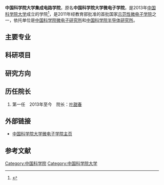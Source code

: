 '''中国科学院大学集成电路学院'''，原名'''中国科学院大学微电子学院'''，是2013年[[中国科学院大学|中国科学院大学]]成立的学院<ref>{{Cite web |url=http://www.ucas.ac.cn/site/158?u=61366 |title=微电子学院 |accessdate=2014-10-31 |archive-date=2014-10-31 |archive-url=https://web.archive.org/web/20141031075609/http://www.ucas.ac.cn/site/158?u=61366 |dead-url=no }}</ref>，是2011年经教育部批准的首批国家[[示范性微电子学院|示范性微电子学院]]之一，依托单位是[[中国科学院微电子研究所|中国科学院微电子研究所]]和[[中国科学院半导体研究所|中国科学院半导体研究所]]。

== 主要专业 ==
== 科研项目 ==
==研究方向==

==历任院长==
#第一任　2013年至今　院长：[[叶甜春|叶甜春]]

==外部链接==
* [http://sme.ucas.ac.cn/ 中国科学院大学微电子学院主页]{{Wayback|url=http://sme.ucas.ac.cn/ |date=20180814112612 }}

==参考文献==
{{Reflist}}
{{中国科学院大学}}
[[Category:中国科学院|Category:中国科学院]]
[[Category:中国科学院大学|Category:中国科学院大学]]